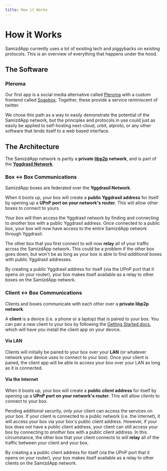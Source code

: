 ```yaml
---
title: How it Works
---
```



# How it Works

SamizdApp currently uses a lot of existing tech and piggybacks on existing
protocols. This is an overview of everything that happens under the hood.

## The Software

### Pleroma

Our first app is a social media alternative called
[Pleroma](https://git.pleroma.social/pleroma/pleroma) with a custom frontend
called [Soapbox](https://gitlab.com/soapbox-pub/soapbox). Together, these provide a service reminiscent of twitter.

We chose this path as a way to easily demonstrate the potential of the SamizdApp network, but the
principles and protocols in use could just as easily be applied to self-hosting next-cloud, urbit, atproto, or
any other software that lends itself to a web based interface.

## The Architecture

The SamizdApp network is partly a **private [libp2p](https://libp2p.io/)
network**, and is part of the
**[Yggdrasil Network](https://yggdrasil-network.github.io/)**.

### Box <-> Box Communications

SamizdApp boxes are federated over the **Yggdrasil Network**.

When it boots up, your box will create a **public Yggdrasil address** for
itself by opening up a **UPnP port on your network's router**. This will allow
other boxes to connect to yours.

Your box will then access the Yggdrasil network by finding and connecting to
_another_ box with a public Yggdrasil address. Once connected to a public box,
your box will now have access to the entire SamizdApp network through
Yggdrasil.

The other box that you first connect to will now **relay** all of your traffic
across the SamizdApp network. This could be a problem if the other box goes
down, but won't be as long as your box is able to find _additional_ boxes with
public Yggdrasil addresses.

By creating a public Yggdrasil address for itself (via the UPnP port that it
opens on your router), your box makes itself available as a relay to other
boxes on the SamizdApp network.

<div className="yggdrasil-network">

<style>
  {`
    .yggdrasil-network {
        margin: 50px auto 75px;
        width: 700px;
        max-width: 100%;
    }

    .yggdrasil-network svg {
        width: 100%;
    }
    `}
</style>

<YggdrasilNetwork />

</div>

### Client <-> Box Communications

Clients and boxes communicate with each other over a **private libp2p
network**.

A **client** is a device (i.e. a phone or a laptop) that is paired to your box.
You can pair a new client to your box by following the
[Getting Started docs](../../docs/getting-started/install-client), which
will have you install the client app on your device.

#### Via LAN

Clients will initially be paired to your box over your **LAN** (or whatever
network your device uses to connect to your box). Once your client is paired,
the client app will be able to access your box over your LAN as long as it is
connected.

#### Via the Internet

When it boots up, your box will create a **public _client_ address** for
itself by opening up a **UPnP port on your network's router**. This will allow
_clients_ to connect to your box.

Pending additional security, only _your_ client can access the services on
_your_ box. If your client is connected to a public network (i.e. the
internet), it will access your box via your box's public client address.
However, if your box does not have a public client address, your client can
still access your box by connecting to _another_ box with a public client
address. In this circumstance, the other box that your client connects to will
**relay** all of the traffic between your client and your box.

By creating a a public client address for itself (via the UPnP port that it
opens on your router), your box makes itself available as a relay to other
clients on the SamizdApp network.

<div className="libp2p-network">

<style>
  {`
    .libp2p-network {
        margin: 50px auto 75px;
        width: 700px;
        max-width: 100%;
    }

    .libp2p-network svg {
        width: 100%;
    }
    `}
</style>

<Libp2pNetwork />

</div>
